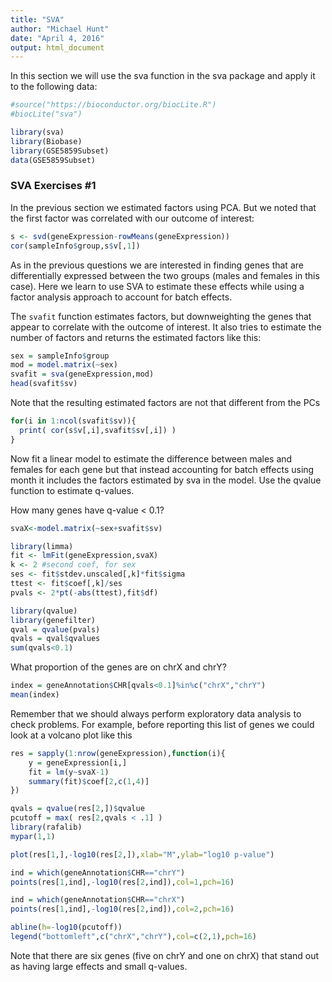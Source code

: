```yaml
---
title: "SVA"
author: "Michael Hunt"
date: "April 4, 2016"
output: html_document
---
```


In this section we will use the sva function in the sva package and apply it to the following data:

```r
#source("https://bioconductor.org/biocLite.R")
#biocLite("sva")

library(sva)
library(Biobase)
library(GSE5859Subset)
data(GSE5859Subset)
```

###  SVA Exercises #1  

In the previous section we estimated factors using PCA. But we noted that the first factor was correlated with our outcome of interest:

```r
s <- svd(geneExpression-rowMeans(geneExpression))
cor(sampleInfo$group,s$v[,1])
```

As in the previous questions we are interested in finding genes that are differentially expressed between the two groups (males and females in this case). Here we learn to use SVA to estimate these effects while using a factor analysis approach to account for batch effects.

The `svafit` function estimates factors, but downweighting the genes that appear to correlate with the outcome of interest. It also tries to estimate the number of factors and returns the estimated factors like this:

```r
sex = sampleInfo$group
mod = model.matrix(~sex)
svafit = sva(geneExpression,mod)
head(svafit$sv)
```

Note that the resulting estimated factors are not that different from the PCs

```r
for(i in 1:ncol(svafit$sv)){
  print( cor(s$v[,i],svafit$sv[,i]) )
}
```

Now fit a linear model to estimate the difference between males and females for each gene but that instead accounting for batch effects using month it includes the factors estimated by sva in the model. Use the qvalue function to estimate q-values.

How many genes have q-value < 0.1?

```r
svaX<-model.matrix(~sex+svafit$sv)

library(limma)
fit <- lmFit(geneExpression,svaX)
k <- 2 #second coef, for sex
ses <- fit$stdev.unscaled[,k]*fit$sigma
ttest <- fit$coef[,k]/ses
pvals <- 2*pt(-abs(ttest),fit$df)

library(qvalue)
library(genefilter)
qval = qvalue(pvals)
qvals = qval$qvalues
sum(qvals<0.1)
```

What proportion of the genes are on chrX and chrY?  

```r
index = geneAnnotation$CHR[qvals<0.1]%in%c("chrX","chrY")
mean(index)
```

Remember that we should always perform exploratory data analysis to check problems. For example, before reporting this list of genes we could look at a volcano plot like this

```r
res = sapply(1:nrow(geneExpression),function(i){
	y = geneExpression[i,]
	fit = lm(y~svaX-1)
	summary(fit)$coef[2,c(1,4)]
})

qvals = qvalue(res[2,])$qvalue
pcutoff = max( res[2,qvals < .1] )
library(rafalib)
mypar(1,1)

plot(res[1,],-log10(res[2,]),xlab="M",ylab="log10 p-value")

ind = which(geneAnnotation$CHR=="chrY")
points(res[1,ind],-log10(res[2,ind]),col=1,pch=16)

ind = which(geneAnnotation$CHR=="chrX")
points(res[1,ind],-log10(res[2,ind]),col=2,pch=16)

abline(h=-log10(pcutoff))
legend("bottomleft",c("chrX","chrY"),col=c(2,1),pch=16)
```

Note that there are six genes (five on chrY and one on chrX) that stand out as having large effects and small q-values.